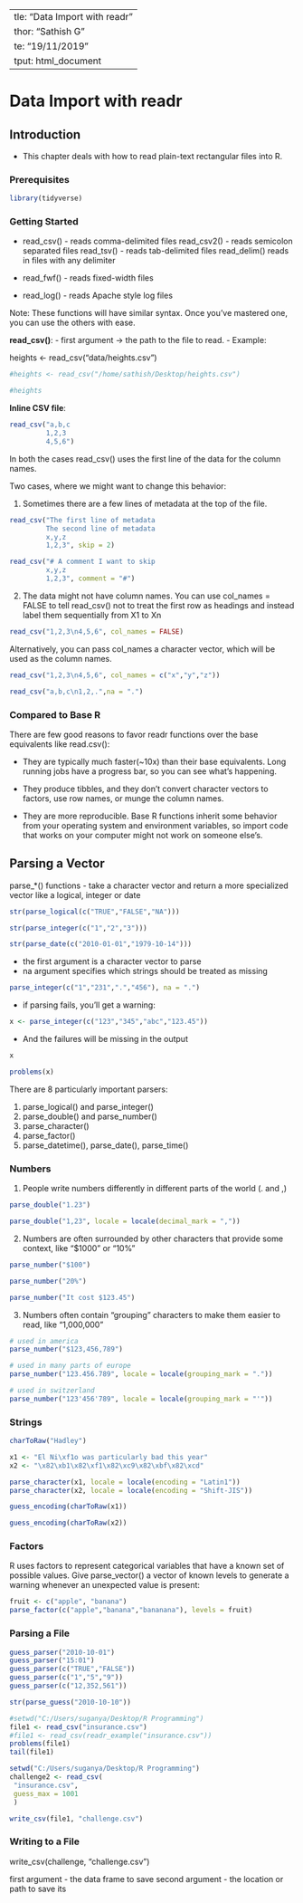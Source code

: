   ---
title: "Data Import with readr"
author: "Sathish G"
date: "19/11/2019"
output: html_document
---

# Data Import with readr

## Introduction

- This chapter deals with how to read plain-text rectangular files into R.

### Prerequisites

```{r include=FALSE}
library(tidyverse)
```


### Getting Started

- read_csv() - reads comma-delimited files
  read_csv2() - reads semicolon separated files
  read_tsv() - reads tab-delimited files
  read_delim() reads in files with any delimiter

- read_fwf() - reads fixed-width files

- read_log() - reads Apache style log files

Note: These functions will have similar syntax. Once you've mastered one, you can use the others with ease.

**read_csv()**:
- first argument -> the path to the file to read.
- Example:

heights <- read_csv("data/heights.csv")

```{r}
#heights <- read_csv("/home/sathish/Desktop/heights.csv")
```

```{r}
#heights
```


**Inline CSV file**:

```{r}
read_csv("a,b,c
         1,2,3
         4,5,6")
```

In both the cases read_csv() uses the first line of the data for the column names.

Two cases, where we might want to change this behavior:

1. Sometimes there are a few lines of metadata at the top of the file.

```{r}
read_csv("The first line of metadata
         The second line of metadata
         x,y,z
         1,2,3", skip = 2)
```

```{r}
read_csv("# A comment I want to skip
         x,y,z
         1,2,3", comment = "#")
```

2. The data might not have column names. You can use col_names = FALSE to tell read_csv() not to treat the first row as headings and instead label them sequentially from X1 to Xn

```{r}
read_csv("1,2,3\n4,5,6", col_names = FALSE)
```

Alternatively, you can pass col_names a character vector, which will be used as the column names.

```{r}
read_csv("1,2,3\n4,5,6", col_names = c("x","y","z"))
```

```{r}
read_csv("a,b,c\n1,2,.",na = ".")
```


### Compared to Base R

There are few good reasons to favor readr functions over the base equivalents like read.csv():

- They are typically much faster(~10x) than their base equivalents.
  Long running jobs have a progress bar, so you can see what's happening.

- They produce tibbles, and they don't convert character vectors to factors, use row names, or munge the column names.

- They are more reproducible. Base R functions inherit some behavior from your operating system and environment variables, so import code that works on your computer might not work on someone else's.

## Parsing a Vector

parse_*() functions - take a character vector and return a more specialized vector like a logical, integer or date

```{r}
str(parse_logical(c("TRUE","FALSE","NA")))
```

```{r}
str(parse_integer(c("1","2","3")))
```

```{r}
str(parse_date(c("2010-01-01","1979-10-14")))
```

- the first argument is a character vector to parse
- na argument specifies which strings should be treated as missing

```{r}
parse_integer(c("1","231",".","456"), na = ".")
```

- if parsing fails, you'll get a warning:

```{r}
x <- parse_integer(c("123","345","abc","123.45"))
```

- And the failures will be missing in the output

```{r}
x
```

```{r}
problems(x)
```

There are 8 particularly important parsers:

1. parse_logical() and parse_integer()
2. parse_double() and parse_number()
3. parse_character()
4. parse_factor()
5. parse_datetime(), parse_date(), parse_time()

### Numbers

1. People write numbers differently in different parts of the world (. and ,)

```{r}
parse_double("1.23")
```
```{r}
parse_double("1,23", locale = locale(decimal_mark = ","))
```

2. Numbers are often surrounded by other characters that provide some context, like "$1000" or "10%"

```{r}
parse_number("$100")
```

```{r}
parse_number("20%")
```

```{r}
parse_number("It cost $123.45")
```

3. Numbers often contain "grouping" characters to make them easier to read, like "1,000,000"

```{r}
# used in america
parse_number("$123,456,789")
```

```{r}
# used in many parts of europe
parse_number("123.456.789", locale = locale(grouping_mark = "."))
```

```{r}
# used in switzerland
parse_number("123'456'789", locale = locale(grouping_mark = "'"))
```


### Strings

```{r}
charToRaw("Hadley")
```

```{r}
x1 <- "El Ni\xf1o was particularly bad this year"
x2 <- "\x82\xb1\x82\xf1\x82\xc9\x82\xbf\x82\xcd"
```

```{r}
parse_character(x1, locale = locale(encoding = "Latin1"))
parse_character(x2, locale = locale(encoding = "Shift-JIS"))
```

```{r}
guess_encoding(charToRaw(x1))
```

```{r}
guess_encoding(charToRaw(x2))
```


### Factors

R uses factors to represent categorical variables that have a known set of possible values.
Give parse_vector() a vector of known levels to generate a warning whenever an unexpected value is present:

```{r}
fruit <- c("apple", "banana")
parse_factor(c("apple","banana","bananana"), levels = fruit)
```

### Parsing a File

```{r}
guess_parser("2010-10-01")
guess_parser("15:01")
guess_parser(c("TRUE","FALSE"))
guess_parser(c("1","5","9"))
guess_parser(c("12,352,561"))
```

```{r}
str(parse_guess("2010-10-10"))
```



```{r}
#setwd("C:/Users/suganya/Desktop/R Programming")
file1 <- read_csv("insurance.csv")
#file1 <- read_csv(readr_example("insurance.csv"))
problems(file1)
tail(file1)
```
```{r}
setwd("C:/Users/suganya/Desktop/R Programming")
challenge2 <- read_csv(
 "insurance.csv",
 guess_max = 1001
 )


```
```{r}
write_csv(file1, "challenge.csv")

```

### Writing to a File

write_csv(challenge, "challenge.csv")

first argument - the data frame to save
second argument - the location or path to save its